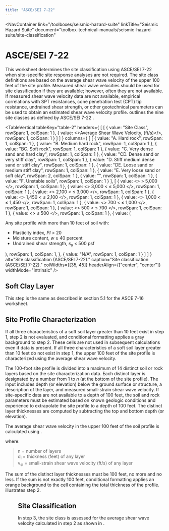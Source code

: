 ```yaml
---
title: "ASCE/SEI 7-22"
---
```



<NavContainer 
  link="/toolboxes/seismic-hazard-suite"
  linkTitle="Seismic Hazard Suite"
  document="toolbox-technical-manuals/seismic-hazard-suite/site-classification"
></NavContainer>

# ASCE/SEI 7-22

This worksheet determines the site classification using ASCE/SEI 7-22 <Citation citationKey="ASCE2022" /> when site-specific site response analyses
are not required. The site class definitions are based on the average shear wave velocity of the upper 100 feet of the site profile. Measured shear
wave velocities should be used for site classification if they are available; however, often they are not available. If measured shear wave velocity
data are not available, empirical correlations with SPT resistances, cone penetration test (CPT) tip resistance, undrained shear strength, or other
geotechnical parameters can be used to obtain an estimated shear wave velocity profile. <TableReference tableKey="table-2" /> outlines the nine site
classes as defined by ASCE/SEI 7-22 <Citation citationKey="ASCE2022" />.

<TableVertical
  tableKey="table-2"
  headers={
[
    [
      { value: "Site Class", rowSpan: 1, colSpan: 1 },
      { value: <>Average Shear Wave Velocity, <EquationNoRef equation="\overline{v_s}" /> (ft/s)</>, rowSpan: 1, colSpan: 1 }
    ]
  ]
  }
  columns={
[
    [
      { value: "A. Hard rock", rowSpan: 1, colSpan: 1 },
      { value: "B. Medium hard rock", rowSpan: 1, colSpan: 1 },
      { value: "BC. Soft rock", rowSpan: 1, colSpan: 1 },
      { value: "C. Very dense sand and hard clay", rowSpan: 1, colSpan: 1 },
      { value: "CD. Dense sand or very stiff clay", rowSpan: 1, colSpan: 1 },
      { value: "D. Stiff medium dense sand or stiff clay", rowSpan: 1, colSpan: 1 },
      { value: "DE. Loose sand or medium stiff clay", rowSpan: 1, colSpan: 1 },
      { value: "E. Very loose sand or soft clay", rowSpan: 2, colSpan: 1 },
      { value: "", rowSpan: 1, colSpan: 1 },
      { value: "F. Unstable soils", rowSpan: 1, colSpan: 1 }
    ],
    [
      { value: <> <EquationNoRef equation="\overline{v_s}" /> &gt; 5,000 </>, rowSpan: 1, colSpan: 1 },
      { value: <> 3,000 &lt; <EquationNoRef equation="\overline{v_s}" /> ≤ 5,000 </>, rowSpan: 1, colSpan: 1 },
      { value: <> 2,100 &lt; <EquationNoRef equation="\overline{v_s}" /> ≤ 3,000 </>, rowSpan: 1, colSpan: 1 },
      { value: <> 1,450 &lt; <EquationNoRef equation="\overline{v_s}" /> ≤ 2,100 </>, rowSpan: 1, colSpan: 1 },
      { value: <> 1,000 &lt; <EquationNoRef equation="\overline{v_s}" /> ≤ 1,450 </>, rowSpan: 1, colSpan: 1 },
      { value: <> 700 &lt; <EquationNoRef equation="\overline{v_s}" /> ≤ 1,000 </>, rowSpan: 1, colSpan: 1 },
      { value: <> 500 &lt; <EquationNoRef equation="\overline{v_s}" /> ≤ 700 </>, rowSpan: 1, colSpan: 1 },
      { value: <> <EquationNoRef equation="\overline{v_s}" /> ≤ 500 </>, rowSpan: 1, colSpan: 1 },
      {
        value: (
          <div>
            Any site profile with more than 10 feet of soil with:
            <ul className="list-disc pl-6 mt-2">
              <li>
                Plasticity index, <em>PI</em> &gt; 20
              </li>
              <li>
                Moisture content, <em>w</em> &ge; 40 percent
              </li>
              <li>
                Undrained shear strength, <em>s<sub>u</sub></em> &lt; 500 psf
              </li>
            </ul>
          </div>
        ),
        rowSpan: 1,
        colSpan: 1,
      },
      { value: "N/A", rowSpan: 1, colSpan: 1 }
    ]
  ]
  }
  alt="Site classification (ASCE/SEI 7-22)."
  caption="Site classification (ASCE/SEI 7-22)."
  colWidths={[35, 45]}
  headerAlign={["center", "center"]}
  widthMode="intrinsic"
/>

## Soft Clay Layer

This step is the same as described in section 5.1 for the ASCE 7-16 worksheet.

## Site Profile Characterization

If all three characteristics of a soft soil layer greater than 10 feet exist in step 1, step 2 is not evaluated, and conditional formatting applies a
gray background to step 2. These cells are not used in subsequent calculations even if data is present. If all three characteristics of a soft soil
layer greater than 10 feet do not exist in step 1, the upper 100 feet of the site profile is characterized using the average shear wave velocity.

The 100-foot site profile is divided into a maximum of 14 distinct soil or rock layers based on the site characterization data. Each distinct layer is
designated by a number from 1 to <em>n</em> (at the bottom of the site profile). The input includes depth (or elevation) below the ground surface or
structure, a description of the layer, and measured small-strain shear wave velocity. If site-specific data are not available to a depth of 100 feet,
the soil and rock parameters must be estimated based on known geologic conditions and experience to extrapolate the site profile to a depth of 100
feet. The distinct layer thicknesses are computed by subtracting the top and bottom depth (or elevation).

The average shear wave velocity in the upper 100 feet of the soil profile is calculated using <EquationReference equationKey="equation-8" />.

<Equation
  equationKey="equation-8"
  equation="\overline{v_s} = \frac{\displaystyle\sum_{\displaystyle i=1}^{n} d_i}{\displaystyle\sum_{\displaystyle i=1}^{n} \frac{d_i}{v_{si}}}"
/>

where:

> n = number of layers  
> d<sub>i</sub> = thickness (feet) of any layer  
> v<sub>si</sub> = small-strain shear wave velocity (ft/s) of any layer

<Equation
  equationKey="equation-9"
  equation="\sum_{\displaystyle i=1}^{n} d_i = 100 \ \text{feet}"
/>

The sum of the distinct layer thicknesses must be 100 feet, no more and no less. If the sum is not exactly 100 feet, conditional formatting applies an
orange background to the cell containing the total thickness of the profile. <FigReference figKey="figure-14" /> illustrates step 2.

<Figure
  figKey="figure-14"
  src="figures/toolbox-technical-manuals/seismic-hazard-suite/site-classification/v1.0/figures/figure14.png"
  alt="Step 2 of ASCE 7-22 worksheet."
  caption="Step 2 of ASCE 7-22 worksheet."
/>

## Site Classification

In step 3, the site class is assessed for the average shear wave velocity calculated in step 2 as shown in <FigReference figKey="figure-15" />.

<Figure
  figKey="figure-15"
  src="figures/toolbox-technical-manuals/seismic-hazard-suite/site-classification/v1.0/figures/figure15.png"
  alt="Step 3 of ASCE 7-22 worksheet."
  caption="Step 3 of ASCE 7-22 worksheet."
/>

<CitationFootnote />
